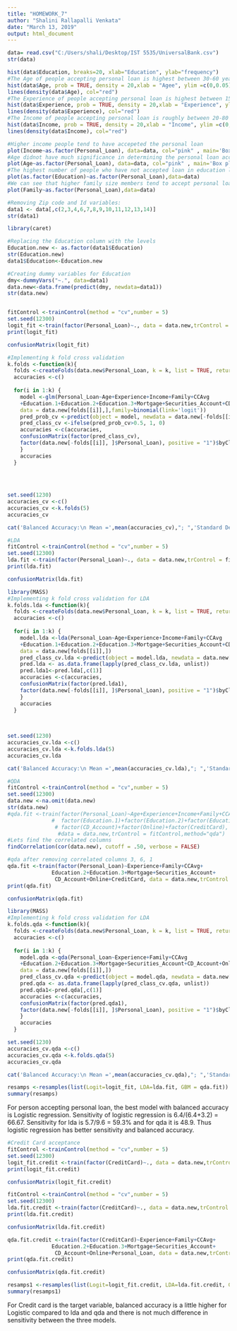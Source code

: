 ---
title: "HOMEWORK_7"
author: "Shalini Rallapalli Venkata"
date: "March 13, 2019"
output: html_document
---

```{r setup, include=FALSE}
data= read.csv("C:/Users/shali/Desktop/IST 5535/UniversalBank.csv")
str(data)

```
```{r}
hist(data$Education, breaks=20, xlab="Education", ylab="frequency")
#The Age of people accepting personal loan is highest between 30-60 years
hist(data$Age, prob = TRUE, density = 20,xlab = "Agee", ylim =c(0,0.05))
lines(density(data$Age), col="red")
#The Experience of people accepting personal loan is highest between 15-35
hist(data$Experience, prob = TRUE, density = 20,xlab = "Experience", ylim =c(0,0.05))
lines(density(data$Experience), col="red")
#The Income of people accepting personal loan is roughly between 20-80 thousand dollars.
hist(data$Income, prob = TRUE, density = 20,xlab = "Income", ylim =c(0,0.02))
lines(density(data$Income), col="red")

#Higher income people tend to have accepeted the personal loan
plot(Income~as.factor(Personal_Loan), data=data, col="pink" , main='Box plot1')
#Age didnot have much significance in determining the personal loan acceptance
plot(Age~as.factor(Personal_Loan), data=data, col="pink" , main='Box plot2')
#The highest number of people who have not accepted loan in education level is Undergraduation. And highest level of people who have accepted loan in Education level is Advanced/Professional.
plot(as.factor(Education)~as.factor(Personal_Loan),data=data)
#We can see that higher family size members tend to accept personal loan.
plot(Family~as.factor(Personal_Loan),data=data)


```

```{r}
#Removing Zip code and Id variables:
data1 <- data[,c(2,3,4,6,7,8,9,10,11,12,13,14)]
str(data1)

library(caret)

#Replacing the Education column with the levels
Education.new <- as.factor(data1$Education)
str(Education.new)
data1$Education<-Education.new

#Creating dummy variables for Education
dmy<-dummyVars("~.", data=data1)
data.new<-data.frame(predict(dmy, newdata=data1))
str(data.new)



```


```{r}
fitControl <-trainControl(method = "cv",number = 5)
set.seed(12300)
logit_fit <-train(factor(Personal_Loan)~., data = data.new,trControl = fitControl,method="glm", family=binomial(link='logit'))
print(logit_fit)
```
```{r}
confusionMatrix(logit_fit)
```



```{r}
#Implementing k fold cross validation
k.folds <-function(k){
  folds <-createFolds(data.new$Personal_Loan, k = k, list = TRUE, returnTrain = TRUE)
  accuracies <-c()
  
  for(i in 1:k) {
    model <-glm(Personal_Loan~Age+Experience+Income+Family+CCAvg
    +Education.1+Education.2+Education.3+Mortgage+Securities_Account+CD_Account+Online+CreditCard,
    data = data.new[folds[[i]],],family=binomial(link='logit'))
    pred_prob_cv <-predict(object = model, newdata = data.new[-folds[[i]],], type = "response")
    pred_class_cv <-ifelse(pred_prob_cv>0.5, 1, 0)
    accuracies <-c(accuracies,
    confusionMatrix(factor(pred_class_cv),
    factor(data.new[-folds[[i]], ]$Personal_Loan), positive = "1")$byClass['Balanced Accuracy'])
    }
    accuracies
  }                                                             
                                                                 
                                                                 
                                                                 
```

```{r}
set.seed(1230)
accuracies_cv <-c()
accuracies_cv <-k.folds(5)
accuracies_cv
```

```{r}
cat('Balanced Accuracy:\n Mean =',mean(accuracies_cv),"; ",'Standard Deviation =',sd(accuracies_cv), ";\n",'95% Confidence Interval = [',mean(accuracies_cv)- sd(accuracies_cv)*1.96, ", ",mean(accuracies_cv)+ sd(accuracies_cv)*1.96,"]")
```

```{r}
#LDA
fitControl <-trainControl(method = "cv",number = 5)
set.seed(12300)
lda.fit <-train(factor(Personal_Loan)~., data = data.new,trControl = fitControl,method="lda")
print(lda.fit)
```
```{r}
confusionMatrix(lda.fit)
```


```{r}
library(MASS)
#Implementing k fold cross validation for LDA
k.folds.lda <-function(k){
  folds <-createFolds(data.new$Personal_Loan, k = k, list = TRUE, returnTrain = TRUE)
  accuracies <-c()
  
  for(i in 1:k) {
    model.lda <-lda(Personal_Loan~Age+Experience+Income+Family+CCAvg
    +Education.1+Education.2+Education.3+Mortgage+Securities_Account+CD_Account+Online+CreditCard,
    data = data.new[folds[[i]],])
    pred_class_cv.lda <-predict(object = model.lda, newdata = data.new[-folds[[i]],])
    pred.lda <- as.data.frame(lapply(pred_class_cv.lda, unlist))
    pred.lda1<-pred.lda[,c(1)]
    accuracies <-c(accuracies,
    confusionMatrix(factor(pred.lda1),
    factor(data.new[-folds[[i]], ]$Personal_Loan), positive = "1")$byClass['Balanced Accuracy'])
    }
    accuracies
  }                                                              
                                                               
                 
```

```{r}
set.seed(1230)
accuracies_cv.lda <-c()
accuracies_cv.lda <-k.folds.lda(5)
accuracies_cv.lda
```
```{r}
cat('Balanced Accuracy:\n Mean =',mean(accuracies_cv.lda),"; ",'Standard Deviation =',sd(accuracies_cv.lda), ";\n",'95% Confidence Interval = [',mean(accuracies_cv.lda)- sd(accuracies_cv.lda)*1.96, ", ",mean(accuracies_cv.lda)+ sd(accuracies_cv.lda)*1.96,"]")
```

```{r}

#QDA
fitControl <-trainControl(method = "cv",number = 5)
set.seed(12300)
data.new <-na.omit(data.new)
str(data.new)
#qda.fit <-train(factor(Personal_Loan)~Age+Experience+Income+Family+CCAvg+
              #  factor(Education.1)+factor(Education.2)+factor(Education.3)+Mortgage+factor(Securities_Account)+
               # factor(CD_Account)+factor(Online)+factor(CreditCard), 
                #data = data.new,trControl = fitControl,method="qda")
#Lets find the correlated columns
findCorrelation(cor(data.new), cutoff = .50, verbose = FALSE)

#qda after removing correlated columns 3, 6, 1
qda.fit <-train(factor(Personal_Loan)~Experience+Family+CCAvg+
              Education.2+Education.3+Mortgage+Securities_Account+
               CD_Account+Online+CreditCard, data = data.new,trControl = fitControl,method="qda")
print(qda.fit)

```
```{r}
confusionMatrix(qda.fit)
```

```{r}
library(MASS)
#Implementing k fold cross validation for LDA
k.folds.qda <-function(k){
  folds <-createFolds(data.new$Personal_Loan, k = k, list = TRUE, returnTrain = TRUE)
  accuracies <-c()
  
  for(i in 1:k) {
    model.qda <-qda(Personal_Loan~Experience+Family+CCAvg
    +Education.2+Education.3+Mortgage+Securities_Account+CD_Account+Online+CreditCard,
    data = data.new[folds[[i]],])
    pred_class_cv.qda <-predict(object = model.qda, newdata = data.new[-folds[[i]],])
    pred.qda <- as.data.frame(lapply(pred_class_cv.qda, unlist))
    pred.qda1<-pred.qda[,c(1)]
    accuracies <-c(accuracies,
    confusionMatrix(factor(pred.qda1),
    factor(data.new[-folds[[i]], ]$Personal_Loan), positive = "1")$byClass['Balanced Accuracy'])
    }
    accuracies
  }        

```

```{r}
set.seed(1230)
accuracies_cv.qda <-c()
accuracies_cv.qda <-k.folds.qda(5)
accuracies_cv.qda

```
```{r}
cat('Balanced Accuracy:\n Mean =',mean(accuracies_cv.qda),"; ",'Standard Deviation =',sd(accuracies_cv.qda), ";\n",'95% Confidence Interval = [',mean(accuracies_cv.qda)- sd(accuracies_cv.qda)*1.96, ", ",mean(accuracies_cv.qda)+ sd(accuracies_cv.qda)*1.96,"]")
```

```{r}
resamps <-resamples(list(Logit=logit_fit, LDA=lda.fit, GBM = qda.fit))
summary(resamps)
```

For person accepting personal loan, the best model with balanced accuracy is Logistic regression. Sensitivity of logistic regression is 6.4/(6.4+3.2) = 66.67. Sensitivity for lda is 5.7/9.6 = 59.3% and for qda it is 48.9. Thus logistic regression has better sensitivity and balanced accuracy.

```{r}
#Credit Card acceptance
fitControl <-trainControl(method = "cv",number = 5)
set.seed(12300)
logit_fit.credit <-train(factor(CreditCard)~., data = data.new,trControl = fitControl,method="glm", family=binomial(link='logit'))
print(logit_fit.credit)

```
```{r}
confusionMatrix(logit_fit.credit)
```
```{r}
fitControl <-trainControl(method = "cv",number = 5)
set.seed(12300)
lda.fit.credit <-train(factor(CreditCard)~., data = data.new,trControl = fitControl,method="lda")
print(lda.fit.credit)
```
```{r}
confusionMatrix(lda.fit.credit)
```
```{r}
qda.fit.credit <-train(factor(CreditCard)~Experience+Family+CCAvg+
              Education.2+Education.3+Mortgage+Securities_Account+
               CD_Account+Online+Personal_Loan, data = data.new,trControl = fitControl,method="qda")
print(qda.fit.credit)
```

```{r}
confusionMatrix(qda.fit.credit)
```

```{r}
resamps1 <-resamples(list(Logit=logit_fit.credit, LDA=lda.fit.credit, GBM = qda.fit.credit))
summary(resamps1)
```

For Credit card is the target variable, balanced accuracy is a little higher for Logistic compared to lda and qda and there is not much difference in sensitivity between the three models.


